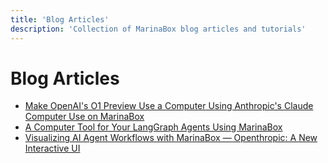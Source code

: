 ```yaml
---
title: 'Blog Articles'
description: 'Collection of MarinaBox blog articles and tutorials'
---
```


# Blog Articles

- [Make OpenAI's O1 Preview Use a Computer Using Anthropic's Claude Computer Use on MarinaBox](https://medium.com/@bayllama/make-openais-o1-preview-use-a-computer-using-anthropic-s-claude-computer-use-on-marinabox-caefeda20a31)
- [A Computer Tool for Your LangGraph Agents Using MarinaBox](https://medium.com/@bayllama/a-computer-tool-for-your-langgraph-agents-using-marinabox-b48e0db1379c)
- [Visualizing AI Agent Workflows with MarinaBox — Openthropic: A New Interactive UI](https://smothermate.medium.com/visualizing-ai-agent-workflows-with-marinabox-openthropic-a-new-interactive-ui-0f402efccd69) 